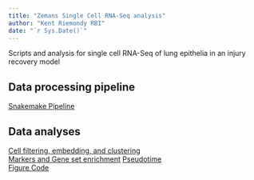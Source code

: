 ```yaml
---
title: "Zemans Single Cell RNA-Seq analysis"
author: "Kent Riemondy RBI"
date: "`r Sys.Date()`"
---
```


Scripts and analysis for single cell RNA-Seq of lung epithelia in an injury recovery model

## Data processing pipeline

[Snakemake Pipeline](../../../pipeline/Snakefile)

## Data analyses

[Cell filtering, embedding, and clustering](../../preprocess.html)   
[Markers and Gene set enrichment](../../markers.html) 
[Pseudotime](../../pseudotime.html)   
[Figure Code](../../revision.html)